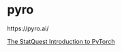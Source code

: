 # pyro  {.unnumbered}

https://pyro.ai/

[The StatQuest Introduction to PyTorch](https://www.youtube.com/watch?v=FHdlXe1bSe4)